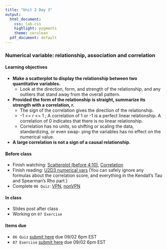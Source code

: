 ```yaml
---
title: "Unit 2 Day 3"
output: 
  html_document:
    css: lab.css
    highlight: pygments
    theme: cerulean
  pdf_document: default
---
```


### Numerical variable: relationship, association and correlation

#### Learning objectives 
* **Make a scatterplot to display the relationship between two quantitative variables.**
  * Look at the direction, form, and strength of the relationship, and any outliers that stand away from the overall pattern.
* **Provided the form of the relationship is straight, summarize its strength with a correlation, r.**
  * The sign of the correlation gives the direction of the relationship.
  * -1 <= r <= 1 ; A correlation of 1 or -1 is a perfect linear relationship. A correlation of 0 indicates that there is no linear relationship.
  * Correlation has no units, so shifting or scaling the data, standardizing, or even swap- ping the variables has no effect on the numerical value.
* **A large correlation is not a sign of a causal relationship.**

#### Before class
* Finish watching: [Scatterplot (before 4:10)](https://www.coursera.org/learn/probability-intro/lecture/9kRJf/visualizing-numerical-data), [Correlation](https://www.coursera.org/learn/linear-regression-model/lecture/QP6Mw/correlation)
* Finish reading: [U2D3 numerical vars](https://piazza.com/class_profile/get_resource/kcqqet0ou724kc/kehmi5kwchrme) (You can safely ignore any formulas about the correlation score, and everything in the Kendall's Tau and Spearman’s Rho part.)
* Complete `06 Quiz`: [VPN](http://138.110.84.108:3838/sshan/quiz/Unit2/#section-quiz-2), [nonVPN](http://159.89.233.150:3838/stat140/quiz/Unit2/#section-quiz-2)

#### In class
* Slides post after class
* Working on ```07 Exercise```

#### Items due
* `06 Quiz` [submit here](https://moodle.mtholyoke.edu/mod/assign/view.php?id=560975) due 09/02 6pm EST
* `07 Exercise` [submit here](https://moodle.mtholyoke.edu/mod/assign/view.php?id=560980) due 09/02 6pm EST